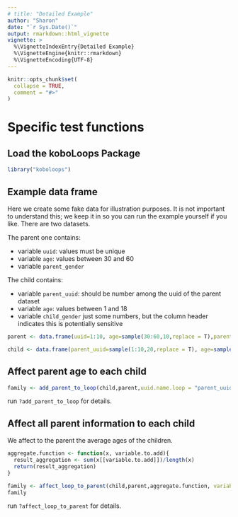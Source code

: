 ```yaml
---
# title: "Detailed Example"
author: "Sharon"
date: "`r Sys.Date()`"
output: rmarkdown::html_vignette
vignette: >
  %\VignetteIndexEntry{Detailed Example}
  %\VignetteEngine{knitr::rmarkdown}
  %\VignetteEncoding{UTF-8}
---
```


```r
knitr::opts_chunk$set(
  collapse = TRUE,
  comment = "#>"
)
```


# Specific test functions


## Load the koboLoops Package

```r
library("koboloops")
```

## Example data frame

Here we create some fake data for illustration purposes.
It is not important to understand this; we keep it in so you can run the example yourself if you like.
There are two datasets.

The parent one contains:

- variable `uuid`: values must be unique
- variable `age`: values between 30 and 60
- variable `parent_gender`

The child contains:

- variable `parent_uuid`: should be number among the uuid of the parent dataset
- variable `age`: values between 1 and 18
- variable `child_gender` just some numbers, but the column header indicates this is potentially sensitive


```r
parent <- data.frame(uuid=1:10, age=sample(30:60,10,replace = T),parent_gender=sample(c("F","M"),10,replace = T))

child <- data.frame(parent_uuid=sample(1:10,20,replace = T), age=sample(20,1,18), child_gender=sample(c("F","M"),20,replace = T))
```

## Affect parent age to each child


```r
family <- add_parent_to_loop(child,parent,uuid.name.loop = "parent_uuid",uuid.name.parent = "uuid",c("age"))
```

run `?add_parent_to_loop` for details.

## Affect all parent information to each child

We affect to the parent the average ages of the children. 

```r
aggregate.function <- function(x, variable.to.add){
  result_aggregation <- sum(x[[variable.to.add]])/length(x)
  return(result_aggregation)
}
```

```r
family <- affect_loop_to_parent(child,parent,aggregate.function, variable.to.add ="age", "parent_uuid","uuid")
family
```

run `?affect_loop_to_parent` for details.



